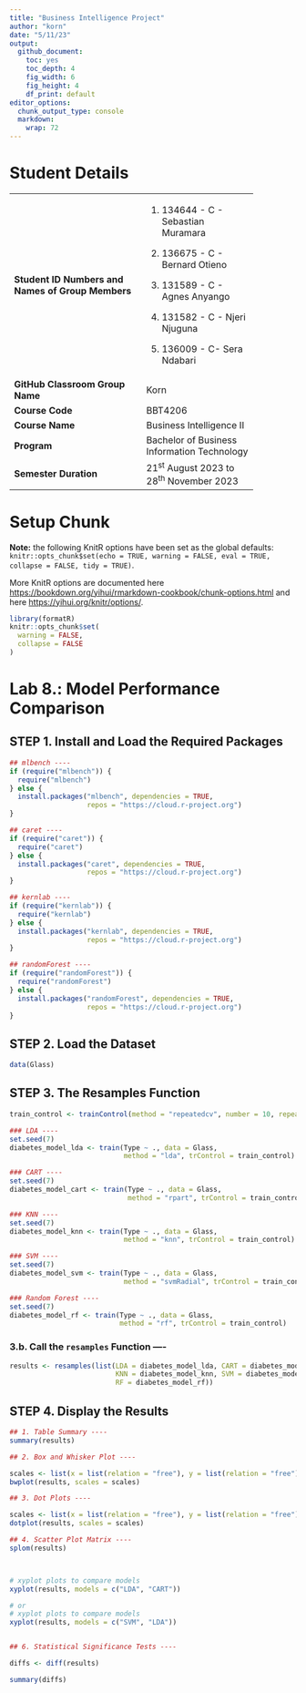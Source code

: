 ```yaml
---
title: "Business Intelligence Project"
author: "korn"
date: "5/11/23"
output:
  github_document: 
    toc: yes
    toc_depth: 4
    fig_width: 6
    fig_height: 4
    df_print: default
editor_options:
  chunk_output_type: console
  markdown: 
    wrap: 72
---
```


# Student Details

+--------------------------------+---------------------------+
| **Student ID Numbers and Names | 1.  134644 - C -          |
| of Group Members**             |     Sebastian Muramara    |
|                                |                           |
|                                | 2.  136675 - C - Bernard  |
|                                |     Otieno                |
|                                |                           |
|                                | 3.  131589 - C - Agnes    |
|                                |     Anyango               |
|                                |                           |
|                                | 4.  131582 - C - Njeri    |
|                                |     Njuguna               |
|                                |                           |
|                                | 5.  136009 - C- Sera      |
|                                |     Ndabari               |
+--------------------------------+---------------------------+
| **GitHub Classroom Group       | Korn                      |
| Name**                         |                           |
+--------------------------------+---------------------------+
| **Course Code**                | BBT4206                   |
+--------------------------------+---------------------------+
| **Course Name**                | Business Intelligence II  |
+--------------------------------+---------------------------+
| **Program**                    | Bachelor of Business      |
|                                | Information Technology    |
+--------------------------------+---------------------------+
| **Semester Duration**          | 21^st^ August 2023 to     |
|                                | 28^th^ November 2023      |
+--------------------------------+---------------------------+

# Setup Chunk

**Note:** the following KnitR options have been set as the global
defaults: <BR>
`knitr::opts_chunk$set(echo = TRUE, warning = FALSE, eval = TRUE, collapse = FALSE, tidy = TRUE)`.

More KnitR options are documented here
<https://bookdown.org/yihui/rmarkdown-cookbook/chunk-options.html> and
here <https://yihui.org/knitr/options/>.

```r
library(formatR)
knitr::opts_chunk$set(
  warning = FALSE,
  collapse = FALSE
)

```
#  Lab 8.: Model Performance Comparison

## STEP 1. Install and Load the Required Packages
```r
## mlbench ----
if (require("mlbench")) {
  require("mlbench")
} else {
  install.packages("mlbench", dependencies = TRUE,
                   repos = "https://cloud.r-project.org")
}

## caret ----
if (require("caret")) {
  require("caret")
} else {
  install.packages("caret", dependencies = TRUE,
                   repos = "https://cloud.r-project.org")
}

## kernlab ----
if (require("kernlab")) {
  require("kernlab")
} else {
  install.packages("kernlab", dependencies = TRUE,
                   repos = "https://cloud.r-project.org")
}

## randomForest ----
if (require("randomForest")) {
  require("randomForest")
} else {
  install.packages("randomForest", dependencies = TRUE,
                   repos = "https://cloud.r-project.org")
}
```

## STEP 2. Load the Dataset
```r
data(Glass)

```
## STEP 3. The Resamples Function
```r

train_control <- trainControl(method = "repeatedcv", number = 10, repeats = 3)

### LDA ----
set.seed(7)
diabetes_model_lda <- train(Type ~ ., data = Glass,
                            method = "lda", trControl = train_control)

### CART ----
set.seed(7)
diabetes_model_cart <- train(Type ~ ., data = Glass,
                             method = "rpart", trControl = train_control)

### KNN ----
set.seed(7)
diabetes_model_knn <- train(Type ~ ., data = Glass,
                            method = "knn", trControl = train_control)

### SVM ----
set.seed(7)
diabetes_model_svm <- train(Type ~ ., data = Glass,
                            method = "svmRadial", trControl = train_control)

### Random Forest ----
set.seed(7)
diabetes_model_rf <- train(Type ~ ., data = Glass,
                           method = "rf", trControl = train_control)

```
### 3.b. Call the `resamples` Function ----
```r
results <- resamples(list(LDA = diabetes_model_lda, CART = diabetes_model_cart,
                          KNN = diabetes_model_knn, SVM = diabetes_model_svm,
                          RF = diabetes_model_rf))

```

## STEP 4. Display the Results
```r
## 1. Table Summary ----
summary(results)

## 2. Box and Whisker Plot ----

scales <- list(x = list(relation = "free"), y = list(relation = "free"))
bwplot(results, scales = scales)

## 3. Dot Plots ----

scales <- list(x = list(relation = "free"), y = list(relation = "free"))
dotplot(results, scales = scales)

## 4. Scatter Plot Matrix ----
splom(results)



# xyplot plots to compare models
xyplot(results, models = c("LDA", "CART"))

# or
# xyplot plots to compare models
xyplot(results, models = c("SVM", "LDA"))


## 6. Statistical Significance Tests ----

diffs <- diff(results)

summary(diffs)


```

